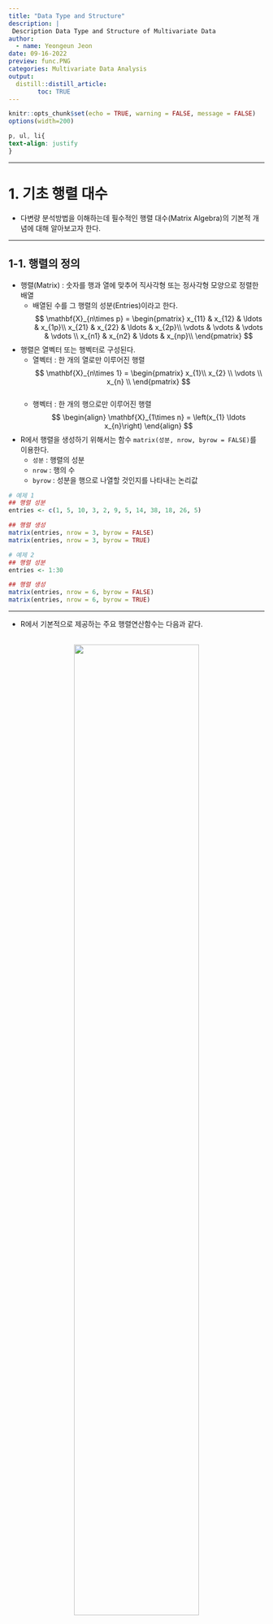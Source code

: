 ---
title: "Data Type and Structure"
description: |
 Description Data Type and Structure of Multivariate Data
author:
  - name: Yeongeun Jeon
date: 09-16-2022
preview: func.PNG
categories: Multivariate Data Analysis
output: 
  distill::distill_article:
        toc: TRUE
---

```{r setup, include=FALSE}
knitr::opts_chunk$set(echo = TRUE, warning = FALSE, message = FALSE)
options(width=200)
```


```{css, echo=FALSE}

p, ul, li{
text-align: justify
}

```


----------------------

# **1. 기초 행렬 대수**

- 다변량 분석방법을 이해하는데 필수적인 행렬 대수(Matrix Algebra)의 기본적 개념에 대해 알아보고자 한다.

----------------------

## **1-1. 행렬의 정의**

- 행렬(Matrix) : 숫자를 행과 열에 맞추어 직사각형 또는 정사각형 모양으로 정렬한 배열
    - 배열된 수를 그 행렬의 성분(Entries)이라고 한다.
$$
\mathbf{X}_{n\times p} =  \begin{pmatrix}
x_{11} & x_{12} & \ldots & x_{1p}\\
x_{21} & x_{22} & \ldots & x_{2p}\\
\vdots & \vdots & \vdots & \vdots \\
x_{n1} & x_{n2} & \ldots & x_{np}\\
\end{pmatrix} 
$$
- 행렬은 열벡터 또는 행벡터로 구성된다.
    - 열벡터 : 한 개의 열로만 이루어진 행렬
$$
\mathbf{X}_{n\times 1} =  \begin{pmatrix}
x_{1}\\
x_{2} \\
\vdots  \\
x_{n} \\
\end{pmatrix} 
$$    
    - 행벡터 : 한 개의 행으로만 이루어진 행렬
$$
\begin{align}
\mathbf{X}_{1\times n} = \left(x_{1} \ldots x_{n}\right)
\end{align}
$$
- R에서 행렬을 생성하기 위해서는 함수 `matrix(성분, nrow, byrow = FALSE)`를 이용한다.
    - `성분` : 행렬의 성분
    -  `nrow` : 행의 수
    - `byrow` : 성분을 행으로 나열할 것인지를 나타내는 논리값
    
```{r}
# 예제 1
## 행렬 성분
entries <- c(1, 5, 10, 3, 2, 9, 5, 14, 38, 18, 26, 5)

## 행렬 생성
matrix(entries, nrow = 3, byrow = FALSE)
matrix(entries, nrow = 3, byrow = TRUE)
```


```{r}
# 예제 2
## 행렬 성분
entries <- 1:30

## 행렬 생성
matrix(entries, nrow = 6, byrow = FALSE)
matrix(entries, nrow = 6, byrow = TRUE)
```


-----------------------

- R에서 기본적으로 제공하는 주요 행렬연산함수는 다음과 같다.

</br>
<center>
![](func.png){width=70%}
</center>

-----------------------

### **1-1-1. 특정 형태를 갖는 행렬**

#### **정방행렬**

- 정방행렬(Square Matrix) : 행과 열의 크기가 같은 정사각형꼴의 행렬
$$
\mathbf{X}_{n\times n} =  \begin{pmatrix}
x_{11} & x_{12} & \ldots & x_{1n}\\
x_{21} & x_{22} & \ldots & x_{2n}\\
\vdots & \vdots & \vdots & \vdots \\
x_{n1} & x_{n2} & \ldots & x_{nn}\\
\end{pmatrix} 
$$

```{r}
entries <- c(1, 10, 4, 3, 9, 16, 8, 14, 7)
matrix(entries, nrow = 3)
```

```{r}
entries <- 1:16
matrix(entries, nrow = 4)
```


-----------------------

#### **대각행렬**

- 대각행렬(Diagonal Matrix) : 대각선이 아닌 곳에서는 0을 성분으로 갖는 정방행렬
$$
\mathbf{D}_{p\times p} =  \begin{pmatrix}
x_{11} & 0 & \ldots & 0\\
0 & x_{22} & \ldots & 0\\
\vdots & \vdots & \vdots & \vdots \\
0 & 0 & \ldots & x_{pp}\\
\end{pmatrix} 
$$
    - R에서 함수 `diag(벡터)`를 통해 대각행렬을 생성할 수 있다.

```{r}
# 예제 1
diag(c(10, 13, 8, 1, 3))
```

```{r}
# 예제 2
diag(1:10)
```

-----------------------

#### **항등행렬**

- 항등행렬(Identity Matrix) : 대각성분은 1이고, 나머지는 0을 성분으로 갖는 정방행렬
    - 보통 $\mathbf{I}$로 표기한다.
$$
\mathbf{I}_{p\times p} =  \begin{pmatrix}
1 & 0 & \ldots & 0\\
0 & 1 & \ldots & 0\\
\vdots & \vdots & \vdots & \vdots \\
0 & 0 & \ldots & 1\\
\end{pmatrix} 
$$
    - R에서 함수 `diag(정수)`를 통해 항등행렬을 생성할 수 있다.

```{r}
# 예제 1
diag(5)
```

```{r}
# 예제 2
diag(10)
```

-----------------------

#### **전치행렬**

- 전치행렬(Transpose Matrix) : 행렬 내의 성분을 대각선 기준으로 서로 위치를 바꾼 행렬
    - 행렬 $\mathbf{X}$의 전치행렬을 $\mathbf{X}^{T}$로 표기한다.
$$
\mathbf{X} =  \begin{pmatrix}
x_{11} & x_{12} & \ldots & x_{1p}\\
x_{21} & x_{22} & \ldots & x_{2p}\\
\vdots & \vdots & \vdots & \vdots \\
x_{n1} & x_{n2} & \ldots & x_{np}\\
\end{pmatrix} \to 
\mathbf{X}^{T} =  \begin{pmatrix}
x_{11} & x_{21} & \ldots & x_{n1}\\
x_{12} & x_{22} & \ldots & x_{n2}\\
\vdots & \vdots & \vdots & \vdots \\
x_{1p} & x_{2p} & \ldots & x_{np}\\
\end{pmatrix} 
$$
    - R에서 함수 `t(행렬)`을 이용하여 전치행렬을 생성할 수 있다.

```{r}
# 예제 1
X <- matrix(c(1, 5, 10, 3, 2, 9, 5, 14, 38, 18, 26, 5), nrow = 4)
X

# 전치행렬
t(X)
```


```{r}
# 예제 2
X <- matrix(1:10, nrow = 2)
X

# 전치행렬
t(X)
```

-----------------------

#### **대칭행렬**

- 대칭행렬(Symmetric Matrix) : 정방행렬에서 대각선 기준으로 대칭인 두 성분이 같은 행렬
    - 즉, $x_{ij} = x_{ji}$

$$
\mathbf{X} =  \begin{pmatrix}
x_{11} & x_{12} & \ldots & x_{1p}\\
x_{12} & x_{22} & \ldots & x_{2p}\\
\vdots & \vdots & \vdots & \vdots \\
x_{1p} & x_{2p} & \ldots & x_{pp}\\
\end{pmatrix} 
$$

```{r}
# 예제 1
X <- matrix(c(8, 1, 4, 1, 3, 7, 4, 7, 6), nrow = 3, byrow = TRUE)
X
```

```{r}
# 예제 2
X <- matrix(c(1, 2, 0, 0, 2, 0, 1, 1, 0, 1, 1, 1, 0, 1, 1, 0), nrow = 4, byrow = TRUE)
X
```


-----------------------

## **1-2. 행렬의 연산**

------------------------

### **1-2-1. 합과 차**

- 두 행렬 $\mathbf{A}$와 $\mathbf{B}$이 각각 다음과 같다고 가정하자.
$$
\mathbf{A} =  \begin{pmatrix}
a_{11} & a_{12} & \ldots & a_{1p}\\
\vdots & \vdots & \vdots & \vdots \\
a_{n1} & a_{n2} & \ldots & a_{np}\\
\end{pmatrix},\;\;\; \mathbf{B} = \begin{pmatrix}
b_{12} & b_{12} & \ldots & b_{1p}\\
\vdots & \vdots & \vdots & \vdots \\
b_{np} & b_{np} & \ldots & b_{np}\\
\end{pmatrix}
$$
 
- 행렬의 합 $\mathbf{A}+\mathbf{B}$는 대응되는 성분들끼리 더한 행렬과 같다.
 
$$
\mathbf{A}+\mathbf{B} =  \begin{pmatrix}
a_{11} + b_{11} & a_{12} + b_{12}& \ldots & a_{1p}+ b_{1p}\\
\vdots & \vdots & \vdots & \vdots \\
a_{n1}+ b_{n1} & a_{n2} + b_{n2}& \ldots & a_{np}+ b_{np}\\
\end{pmatrix}
$$


- 행렬의 차 $\mathbf{A}-\mathbf{B}$는 대응되는 성분들끼리 뺀 행렬과 같다.

$$
\mathbf{A}-\mathbf{B} =  \begin{pmatrix}
a_{11} - b_{11} & a_{12} - b_{12}& \ldots & a_{1p}- b_{1p}\\
\vdots & \vdots & \vdots & \vdots \\
a_{n1}- b_{n1} & a_{n2} - b_{n2}& \ldots & a_{np}- b_{np}\\
\end{pmatrix}
$$


```{r}
# 예제 1
## 행렬 A
A <- matrix(c(1, 5, 10, 12, 8, 17, 11, 2), nrow = 2)
A

## 행렬 B
B <- matrix(c(18, 12, 10, 9, 1, 4, 3, 7), nrow = 2)
B

## 행렬 더하기
A+B

## 행렬의 차
A-B
```


```{r}
# 예제 2
## 행렬 A
A <- matrix(1:10, nrow = 5)
A

## 행렬 B
B <- matrix(21:30, nrow = 5)
B

## 행렬 더하기
A+B

## 행렬의 차
A-B
```

-------------------

### **1-2-2. 곱**

- 두 행렬 $\mathbf{A}$와 $\mathbf{B}$이 각각 다음과 같다고 가정하자.

$$
\mathbf{A} =  \begin{pmatrix}
a_{11} & a_{12} & \ldots & a_{1k}\\
\vdots & \vdots & \vdots & \vdots \\
a_{n1} & a_{n2} & \ldots & a_{nk}\\
\end{pmatrix},\;\;\; \mathbf{B} = \begin{pmatrix}
b_{11} & b_{12} & \ldots & b_{1p}\\
\vdots & \vdots & \vdots & \vdots \\
b_{k1} & b_{k2} & \ldots & b_{kp}\\
\end{pmatrix}
$$

- 그러면, 행렬의 곱 $\mathbf{A}\mathbf{B}$은 다음과 같다.

$$
\mathbf{AB} =  \begin{pmatrix}
a_{11} & a_{12} & \ldots & a_{1k}\\
\vdots & \vdots & \vdots & \vdots \\
a_{n1} & a_{n2} & \ldots & a_{nk}\\
\end{pmatrix}\begin{pmatrix}
b_{11} & b_{12} & \ldots & b_{1p}\\
\vdots & \vdots & \vdots & \vdots \\
b_{k1} & b_{k2} & \ldots & b_{kp}\\
\end{pmatrix} = \begin{pmatrix}
\sum_{i=1}^{k} a_{1i}b_{i1} & \sum_{i=1}^{k} a_{1i}b_{i2} & \ldots & \sum_{i=1}^{k} a_{1i}b_{ip}\\
\vdots & \vdots & \vdots & \vdots \\
\sum_{i=1}^{k} a_{ni}b_{i1} & \sum_{i=1}^{k} a_{ni}b_{i2} & \ldots & \sum_{i=1}^{k} a_{ni}b_{ip}\\
\end{pmatrix}
$$

- R에서 연산자 `%*%`를 통해 행렬곱을 계산할 수 있다.

```{r}
# 예제 1
## 행렬 A
A <- matrix(c(1, 5, 10, 12, 8, 17, 11, 2), nrow = 2)
A

## 행렬 B
B <- matrix(c(18, 12, 10, 9, 1, 4, 3, 7), nrow = 4)
B

## 행렬의 곱
A%*%B

# 예제 2
## 행렬 A
A <- matrix(1:10, nrow = 5)
A

## 행렬 B
B <- matrix(21:30, nrow = 2)
B

## 행렬의 곱
A%*%B
```

-------------------

## **1-3. 직교행렬**

- $\mathbf{Q}\mathbf{Q}^{T}=\mathbf{Q}^{T}\mathbf{Q}=\mathbf{I}$을 만족하는 정방행렬 $\mathbf{Q}$를 `직교행렬(Orthogonal Matrix)`이라고 한다.

```{r}
# 예제 1
Q <-matrix(c(3/5, -4/5, 4/5, 3/5), nrow = 2, byrow = TRUE)
Q

Q %*% t(Q)
t(Q) %*% Q

# 예제 2
Q <- matrix(c(0, 0, 1, 1, 0, 0, 0, 1, 0), nrow = 3, byrow = TRUE)
Q

Q %*% t(Q)
t(Q) %*% Q
```

-------------------

## **1-4. 행렬식**

- 정방행렬 $\mathbf{A}$에 대한 행렬식을 $|\mathbf{A}|$ 또는 det$(\mathbf{A})$로 표기한다.
- $2\times 2$ 행렬 $\mathbf{A}$에 대한 행렬식 계산은 다음과 같다.
$$
\text{det}(\mathbf{A}) =  \text{det}\begin{pmatrix}
a_{11} & a_{12}\\
a_{21} &a_{22}
\end{pmatrix} = \begin{vmatrix}
a_{11} & a_{12}\\
a_{21} &a_{22}
\end{vmatrix}={a_{11}a_{22}-a_{12}a_{21}}
$$

- $3\times 3$ 행렬 $\mathbf{A}$에 대한 행렬식 계산은 다음과 같다.
$$
\text{det}(\mathbf{A}) =  \text{det}\begin{pmatrix}
a_{11} & a_{12} & a_{13}\\
a_{21} & a_{22} & a_{23} \\
a_{31} & a_{32} & a_{33}\\
\end{pmatrix} = a_{11}a_{22}a_{33}+a_{12}a_{23}a_{31}+a_{13}a_{21}a_{32}-(a_{11}a_{23}a_{32}+a_{12}a_{21}a_{33}+a_{13}a_{22}a_{31})
$$

- $4\times 4$부터 행렬식 계산은 어려워지는 단점이 있다.
- R에서 함수 `det()`를 이용하면 쉽게 행렬식을 얻을 수 있다.

```{r}
# 예제 1
## 행렬 A
A <- matrix(c(1, 5, 10, 12), nrow = 2)
A
det(A)

# 예제 2
## 행렬 B
B <- matrix(c(18, 12, 10, 9, 1, 4, 3, 7, 16), nrow = 3)
B
det(B)

# 예제 3
## 행렬 M
M <- matrix(c(2, 5, 7, 9, 4, 10, 18, 19, 12, 13, 16, 11, 22, 29, 24, 20), nrow = 4)
M
det(M)
```

-------------------

## **1-5. 역행렬**

- 정방행렬 $\mathbf{A}$에 대해 역행렬(Inverse Matrix) $\mathbf{A}^{-1}$는 유일하게 존재하며, 다음을 만족한다.
$$
\begin{align*}
\mathbf{A}\mathbf{A}^{-1}=\mathbf{A}^{-1}\mathbf{A}=\mathbf{I}
\end{align*}
$$
    - 만약 이와같은 역행렬이 존재하지 않으면, 행렬 $\mathbf{A}$를 `특이행렬(Singular Matrix)`이라고 한다.
- $2\times 2$ 행렬 $\mathbf{A}$에 대한 역행렬 $\mathbf{A}^{-1}$은 다음과 같다.
$$
\mathbf{A}^{-1} =  \begin{pmatrix}
a_{11} & a_{12}\\
a_{21} &a_{22}
\end{pmatrix}^{-1} = \frac{1}{a_{11}a_{22}-a_{12}a_{21}}\begin{pmatrix}
a_{22} & -a_{12}\\
-a_{21} &a_{11}
\end{pmatrix}
$$

- $3\times 3$ 행렬 $\mathbf{A}$에 대한 역행렬 $\mathbf{A}^{-1}$은 다음과 같다.
$$
\mathbf{A}^{-1} =  \begin{pmatrix}
a_{11} & a_{12} & a_{13}\\
a_{21} & a_{22} & a_{23}\\
a_{31} & a_{32} & a_{33}
\end{pmatrix}^{-1} = \frac{1}{|A|}\begin{pmatrix}
\begin{vmatrix}
a_{22} & a_{23}\\
a_{32} & a_{33}
\end{vmatrix} & -\begin{vmatrix}
a_{12} & a_{13}\\
a_{32} & a_{33}
\end{vmatrix} & \begin{vmatrix}
a_{12} & a_{13}\\
a_{22} & a_{23}
\end{vmatrix}\\
-\begin{vmatrix}
a_{21} & a_{23}\\
a_{31} & a_{33}
\end{vmatrix} & \begin{vmatrix}
a_{11} & a_{13}\\
a_{31} & a_{33}
\end{vmatrix} & -\begin{vmatrix}
a_{11} & a_{13}\\
a_{21} & a_{23}
\end{vmatrix}\\
\begin{vmatrix}
a_{21} & a_{22}\\
a_{31} & a_{32}
\end{vmatrix} & -\begin{vmatrix}
a_{11} & a_{12}\\
a_{31} & a_{32}
\end{vmatrix} & \begin{vmatrix}
a_{11} & a_{12}\\
a_{21} & a_{22}
\end{vmatrix}
\end{pmatrix}
$$

- $4\times 4$부터 역행렬 계산은 어려워지는 단점이 있다.
- R에서 함수 `solve()`를 이용하면 쉽게 역행렬을 얻을 수 있다.


```{r}
# 예제 1
## 행렬 A
A <- matrix(c(1, 5, 10, 12), nrow = 2)
A
solve(A)

# 예제 2
## 행렬 B
B <- matrix(c(18, 12, 10, 9, 1, 4, 3, 7, 16), nrow = 3)
B
solve(B)

# 예제 3
## 행렬 M
M <- matrix(c(2, 5, 7, 9, 4, 10, 18, 19, 12, 13, 16, 11, 22, 29, 24, 20), nrow = 4)
M
solve(M)
```

-------------------

## **1-6. 고유값과 고유벡터**

- $p\times p$인 정방행렬 $\mathbf{A}$는 $p$개의 고유값(Eigenvalue) $\lambda_1, \lambda_2, \ldots, \lambda_p$와 각 고유값에 해당하는 고유벡터(Eigenvector) $\mathbf{x}_{1}, \mathbf{x}_{2}, \ldots, \mathbf{x}_{p}$를 가진다.
- 이때 동치관계인 명제들은 다음과 같다.
    1. $\mathbf{A}\mathbf{x}=\bf{\lambda}\mathbf{x}$
    2. $|\mathbf{A}-\bf{\lambda}\mathbf{I}|=0$ 
        - 이를 이용하여 고유값을 계산
    3. $(\mathbf{A}-\bf{\lambda}\mathbf{I})\mathbf{x}=0$
        - 이를 이용하여 고유벡터를 계산    
    4. $tr(\mathbf{A})=\sum_{i=1}^p\lambda_i$
        - $tr(\mathbf{A})=\sum_{i=1}^{p} a_{ii}$ → 대각선 성분의 합
    5. $|\mathbf{A}|=\prod_{i=1}^{p}\lambda_i$
    6. $|\mathbf{I}+\mathbf{A}|=\prod_{i=1}^{p}(1+\lambda_i)$
- 고유값에 관한 중요한 성질 : 
    1. 행렬 $\mathbf{A}$의 대각성분의 합과 고유값의 합은 같다.
    2. 행렬 $\mathbf{A}$의 행렬식과 고유값의 곱은 같다.
    3. 행렬 $\mathbf{A}$의 고유값이 $\lambda_1, \lambda_2, \ldots, \lambda_p$이고 각 고유값에 해당하는 고유벡터가 $\mathbf{x}_{1}, \mathbf{x}_{2}, \ldots, \mathbf{x}_{p}$일 때, $\mathbf{A}^2$의 고유값은 $\lambda_1^2, \lambda_2^2, \ldots, \lambda_p^2$이고 각 고유값에 해당하는 고유벡터는 $\mathbf{x}_{1}, \mathbf{x}_{2}, \ldots, \mathbf{x}_{p}$이다.
    4. 행렬 $\mathbf{A}$는 고유값 $\bf{\lambda}$을 갖고, 행렬 $\mathbf{B}$는 고유값 $\bf{\mu}$를 가질 때, 두 행렬의 곱 $\mathbf{AB}$의 고유값은 $\bf{\lambda\mu}$이 아니다.
    5. 행렬 $\mathbf{A}$와 행렬 $\mathbf{B}$가 같은 차원의 정방행렬이면 행렬의 곱 $\mathbf{AB}$와 $\mathbf{BA}$의 고유벡터는 다르지만 고유값은 같다.
    6. $n\times p$ 행렬 $\mathbf{A}$와 $p\times n$ 행렬 $\mathbf{B}$에 대해 행렬의 곱 $\mathbf{AB}$와 $\mathbf{BA}$의 고유값을 구하면 0이 아닌 고유값은 같고 고유벡터는 다르다.
- 단위 고유벡터(Unit Eigenvector)는 $\mathbf{e}=\frac{\mathbf{x}}{\sqrt{\mathbf{x}^T\mathbf{x}}}$로 해당 벡터의 길이로 나누어 구하며 단위 고유벡터의 길이는 1이 된다.
- R에서 함수 `eigen(행렬)`을 통해 고유값과 고유벡터를 계산할 수 있다.
    - 고유벡터는 단위 고유벡터로 출력된다.

```{r}
# 예제 1
## 행렬 A
A <- matrix(c(4, -5, 2, -3), nrow = 2)
A
eigen(A)
```

`Result!` 첫 번째 고유값 2에 해당하는 단위 고유벡터는 $\mathbf{e}_{1}$=(0.7071068, -0.7071068)이고, 두 번째 고유값 -1에 해당하는 단위 고유벡터는 $\mathbf{e}_{2}$=(-0.3713907, 0.9284767)이다.

```{r}
# 명제 1번
eigen(A)$values[1]%*%eigen(A)$vectors[,1]
A%*%eigen(A)$vectors[,1]

eigen(A)$values[2]%*%eigen(A)$vectors[,2]
A%*%eigen(A)$vectors[,2]
```

`Result!` 명제 1번이 각 고유값과 고유벡터에 대해 성립한다.

```{r}
# 예제 2
## 행렬 B
B <- matrix(c(18, 12, 10, 9, 1, 4, 3, 7, 16), nrow = 3)
B
eigen(B)
```

`Result!` 첫 번째 고유값 27.852064에 해당하는 단위 고유벡터는 $\mathbf{e}_{1}=$(-0.6059151, -0.4430289, -0.6607513)이고, 두 번째 고유값 11.047791에 해당하는 단위 고유벡터는 $\mathbf{e}_{2}$=(-0.46301456, 0.06295986. 0.88411174), 세 번째 고유값 -3.899855에 해당하는 단위 고유벡터는 $\mathbf{e}_{3}$=(0.380749873, -0.924661892, -0.005469948)이다.

```{r}
# 명제 1번
eigen(B)$values[1]%*%eigen(B)$vectors[,1]
B%*%eigen(B)$vectors[,1]

eigen(B)$values[2]%*%eigen(B)$vectors[,2]
B%*%eigen(B)$vectors[,2]

eigen(B)$values[3]%*%eigen(B)$vectors[,3]
B%*%eigen(B)$vectors[,3]
```

`Result!` 명제 1번이 각 고유값과 고유벡터에 대해 성립한다.

```{r}
# 예제 3
## 행렬 M
M <- matrix(c(2, 5, 7, 9, 4, 10, 18, 19, 12, 13, 16, 11, 22, 29, 24, 20), nrow = 4)
M
eigen(M)
```

`Result!` 첫 번째 고유값 57.598788에 해당하는 단위 고유벡터는 $\mathbf{e}_{1}=$(-0.3664508, -0.5116579, -0.5808906, -0.5162229), 두 번째 고유값 -11.949017에 해당하는 단위 고유벡터는 $\mathbf{e}_{2}$=(0.6898760, 0.5352728. -0.1097305, -0.4748825), 세 번째 고유값 1.175114+0.761975i에 해당하는 단위 고유벡터는 $\mathbf{e}_{3}$=(-0.6983444+0.0000000i, 0.3877508+0.0529904i, -0.4664879-0.2869434i, 0.2101321+0.1226926i), 네 번째 고유값 1.175114-0.761975i에 해당하는 단위 고유벡터는 $\mathbf{e}_{4}$=(-0.6983444+0.0000000i, 0.3877508-0.0529904i, -0.4664879+0.2869434i, 0.2101321-0.1226926i)이다.

```{r}
# 명제 1번
eigen(M)$values[1]%*%eigen(M)$vectors[,1]
M%*%eigen(M)$vectors[,1]

eigen(M)$values[2]%*%eigen(M)$vectors[,2]
M%*%eigen(M)$vectors[,2]

eigen(M)$values[3]%*%eigen(M)$vectors[,3]
M%*%eigen(M)$vectors[,3]

eigen(M)$values[4]%*%eigen(M)$vectors[,4]
M%*%eigen(M)$vectors[,4]
```

`Result!` 명제 1번이 각 고유값과 고유벡터에 대해 성립한다.

----------------------------------------------------------------

## **1-7. 스펙트럼분해**

- $p\times p$ 대칭행렬 $\mathbf{A}$는 다음과 같이 스펙트럼분해 또는 분광분해된다.
$$
\begin{align*}
\mathbf{A} = \mathbf{P}\Lambda \mathbf{P}^{T} = \sum_{i=1}^p \lambda_{i}\mathbf{e}_i \mathbf{e}^T_i
\end{align*}
$$
    - $\Lambda=diag(\lambda_1, \ldots, \lambda_p)$ : 행렬 $\mathbf{A}$의 고유값들로 이루어진 대각행렬
    - $\mathbf{P}=(\mathbf{e}_1, \ldots, \mathbf{e}_p)$ : 각 고유값에 대응하는 단위 고유벡터들로 이루어진 직교행렬
        - 즉, $\mathbf{P}\mathbf{P}^T=\mathbf{P}^T\mathbf{P}=\mathbf{I}$

-----------------------------------------------------------------

# **2. 다변량 분석이란?**

- 다변량 데이터(Multivariate Data) : 하나의 개체에 대해 `두 가지 이상의 특성(변수)`을 측정하여 얻어진 관측값들로 이루어진 데이터
    - 둘 이상의 서로 상관되어 있는 확률적 변수에 대해 얻어진 데이터를 의미한다.
    
<center>
![](ex.png){width=60%}
</center>    
    
- 다변량 분석(Multivariate Analysis) : 다변량 데이터를 이용하여 `변수들 간의 관계성을 동시에 분석`하는 통계적 분석
    - 각 변수에 대한 개별적인 일변량 분석을 개선한 분석
- 다변량 분석의 초기에는 다변량 방법의 응용에 포함된 방대한 계산량의 부담으로 그 적용에 많은 제한을 받아왔으며, 주로 선형대수학을 비롯한 수학적인 개발에 치중되었다.
- 그러나, 20세기 후반 컴퓨터의 급속한 발전은 기존의 다변량 분석의 실제적인 응용과 새로운 기법의 발전을 가져왔다.
- 21세기 초반에 이르러 컴퓨터의 능력이 매우 강력해져 대용량의 자료에 대한 처리가 가능해졌으며, 다변량 분석은 유전학, 영상, 천문학 등에서 발생하는 매우 방대한 데이터셋에 대해서도 적용될 수 있게 되었다.
- 대용량의 데이터를 처리하는 기법인 데이터마이닝의 영역에서도 다변량 분석기법들이 매우 중요한 역할을 담당하고 있다.

-----------------------------------------------------------------

## **2-1. 다변량 분석의 목적**

1. 다변량 데이터 탐색을 통해 분포와 구조에 대한 정보는 얻는 것
2. 적절한 분석방법을 적용하여 데이터가 발생한 시스템 또는 모집단에 대해 의미 있는 결과를 도출하는 것
    - 변수들 간의 인과관계 : 회귀분석, 분산분석
    - 변수들 간의 상관관계를 분석하여 데이터 차원 축약 : 주성분분석, 인자분석
    - 개체들의 유사성에 의해 개체들을 분류 : 군집분석, 판별분석
3. 통계분석 결과들로 얻어진 통계량과 그래프 등 분석 결과들을 이용하여 적절한 해석으로 그 분야의 현상에 대해 알아내는 것

-----------------------------------------------------------------

## **2-2. 다변량 데이터의 구조**

- 데이터 행렬 : $p(\ge2)$개의 변수에 대해 $n$개의 개체로부터 얻어진 다변량 데이터를 행렬로 표현한 것
    - 데이터 행렬을 $\mathbf{X}_{n\times p}$라고 할 때, 
        - 행의 수 = 개체의 수
        - 열의 수 = 변수의 수
$$
\mathbf{X}_{n\times p} =  \begin{pmatrix}
       & 변수1 & 변수2 & \ldots & 변수j & \ldots & 변수p \\
개체 1 & x_{11}& x_{12}& \ldots & x_{1j}& \ldots & x_{1p} \\
개체 2 & x_{21}& x_{22}& \ldots & x_{2j}& \ldots & x_{2p}\\
\vdots & \vdots& \vdots& \vdots & \vdots& \vdots & \vdots\\
개체 i & x_{i1}& x_{i2}& \ldots & x_{ij}& \ldots & x_{ip}\\
\vdots & \vdots& \vdots& \vdots & \vdots& \vdots & \vdots\\
개체 n & x_{n1}& x_{n2}& \ldots & x_{nj}& \ldots & x_{np}
\end{pmatrix} 
$$          
        - $x_{ij}$ : $i$번째 개체에 대한 $j$번째 변수의 관측값
        - $i$번째 행은 $i$번째 개체에 대한 관측값들로 이루어진 행벡터
        - $j$번째 열은 $j$번째 변수에 대한 개체들의 관측값으로 이루어진 열벡터 
            - 만약 변수들의 변이성이나 군집성 혹은 그들 간의 연관성 등에 관심이 있다면, 이는 곧 데이터 행렬의 열을 중심으로 살펴본다는 것을 의미한다.
            - 이런 관점에서 데이터 행렬은 $p$개의 열벡터 $\mathbf{X}_{j}=\left(x_{1j}, x_{2j}, \ldots, x_{ij}, \ldots, x_{nj}\right)^T,\; j=1, \ldots, p$를 이용하여 $\mathbf{X}_{n\times p} = (\mathbf{X}_{1}, \ldots, \mathbf{X}_{j}, \ldots, \mathbf{X}_{p})$로 표현할 수 있다.
    - 예를 들어, 10명의 학생들이 수강한 통계학개론($X_1$), R데이터분석($X_2$), 다변량자료분석($X_3$)의 중간고사 점수를 데이터 행렬 $\mathbf{X}$로 표현하면 다음과 같다.

<center>
![](ex1.png){width=70%}
</center>

$$
\;\;\;\;\;\;\;\;\;\;\;\;\;\;\;X_{1}\;\;\;\;X_{2}\;\;\;X_{3}\\
\mathbf{X}_{10\times 3} =  \begin{pmatrix}
90 & 95 & 80\\
85 & 80 & 50\\
50 & 40 & 10\\
43 & 64 & 38\\
97 & 100 & 98\\
88 & 93 & 86\\
77 & 86 & 49\\
61 & 66 & 57 \\
78 & 84 & 73\\
91 & 98 & 86
\end{pmatrix} \tag{1}
$$

-----------------------------------------------------------------

## **2-3. 다변량 데이터의 요약**

- 데이터 행렬로부터 각 변수에 대한 기초적인 정보를 주는 기술통계량(Descriptive Statistics)을 계산할 수 있다.
    - 기술통계량의 예 : 평균, 분산, 공분산, 상관계수 등

-----------------------------------------------------------------

### **2-3-1. 표본평균**

- $j$번째 변수의 표본평균 :
$$
\begin{align*}
\bar{{x}}_{j} = \frac{1}{n}\sum_{i=1}^n x_{ij},\;\; j = 1, \ldots, p
\end{align*}
$$
    - $p$개의 표본평균들을 모아 하나의 벡터로 표현한 것을 표본평균벡터 $\bar{\mathbf{x}}=(\bar{{x}}_{1}, \ldots, \bar{{x}}_{j}, \ldots, \bar{{x}}_{p})^{T}=\frac{1}{n}\mathbf{X}^{T}\mathbf{1}$라고 한다.
    - 표본평균벡터는 $n$개 개체들의 중심으로 생각할 수 있다.
- 예를 들어, 데이터 행렬 (1)의 표본평균벡터는 $\bar{\mathbf{x}}=(76.0, 80.6, 62.7)^T= \begin{pmatrix}76.0\\80.6\\62.7\end{pmatrix}$.

```{r}
# 10명의 학생들이 수강한 통계학개론, R데이터분석, 다변량자료분석의 중간고사 점수 
x <- c(90, 95, 80, 85, 80, 50, 50, 40, 10, 43, 64, 38, 97, 100, 98, 88, 93, 86, 77, 86, 49, 61, 66, 57, 78, 84, 73, 91, 98, 86)
mat.x <- matrix(x, nrow = 10, byrow = TRUE)
mat.x

apply(mat.x, 2, mean)
```

`Caution!` 함수 `apply()`는 주어진 함수를 특정 단위별로 쉽게 적용할 수 있도록 도움을 주는 함수이다. 첫 번째 인자로는 함수를 적용할 행렬 또는 데이터 프레임이 인자로 들어가고, 두 번째 인자로는 함수를 적용할 단위를 지정한다. 이때 "1"은 행 단위로 함수를 적용하고, "2"는 열 단위로 함수를 적용한다. 세 번째 인자는 적용할 함수를 지정하면 된다. 위의 코드 마지막 줄 `apply(mat.x, 2, mean)`은 행렬 "mat.x"의 열 단위로 평균을 적용하라는 의미이다.

-----------------------------------------------------------------

### **2-3-2. 표본분산**

- $j$번째 변수의 표본분산 :
$$
\begin{align*}
s_{j}^{2} = \frac{1}{n-1}\sum_{i=1}^n (x_{ij}-\bar{x}_{j})^2,\;\; j = 1, \ldots, p
\end{align*}
$$
    - 표본분산은 데이터 값들의 변동정도로서 데이터 값들이 평균으로부터 얼마나 떨어져 있는 지를 측정하는 측도이다.
    - 표본분산은 제곱의 합이기 때문에 측정단위도 원래의 측정단위의 제곱이 된다.
- 예를 들어, 데이터 행렬 (1)의 표본분산벡터는 $(342.4, 357.6, 722.9)^T=\begin{pmatrix}342.4\\357.6\\722.9\end{pmatrix}$.


```{r}
# 10명의 학생들이 수강한 통계학개론, R데이터분석, 다변량자료분석의 중간고사 점수 
x <- c(90, 95, 80, 85, 80, 50, 50, 40, 10, 43, 64, 38, 97, 100, 98, 88, 93, 86, 77, 86, 49, 61, 66, 57, 78, 84, 73, 91, 98, 86)
mat.x <- matrix(x, nrow = 10, byrow = TRUE)
mat.x

apply(mat.x, 2, var)
```

-----------------------------------------------------------------

### **2-3-3. 표본표준편차**

- $j$번째 변수의 표본표준편차 :
$$
\begin{align*}
s_{j}=\sqrt{s_{j}^2} = \sqrt{\frac{1}{n-1}\sum_{i=1}^n (x_{ij}-\bar{x}_{j})^2},\;\; j = 1, \ldots, p
\end{align*}
$$
    - 표본표준편차는 표본분산 $s_j^2$에 제곱근을 취해 원래의 측정단위와 같도록 만든 측도이다.
- 예를 들어, 데이터 행렬 (1)의 표본표준편차벡터는 $(18.5, 18.9, 26.9)^T=\begin{pmatrix}18.5\\18.9\\26.9\end{pmatrix}$.


```{r}
# 10명의 학생들이 수강한 통계학개론, R데이터분석, 다변량자료분석의 중간고사 점수 
x <- c(90, 95, 80, 85, 80, 50, 50, 40, 10, 43, 64, 38, 97, 100, 98, 88, 93, 86, 77, 86, 49, 61, 66, 57, 78, 84, 73, 91, 98, 86)
mat.x <- matrix(x, nrow = 10, byrow = TRUE)
mat.x

apply(mat.x, 2, sd)
```

-----------------------------------------------------------------

### **2-3-4. 표본공분산**

- $j$번째 변수와 $k$번째 변수의 표본공분산 :
$$
\begin{align*}
s_{jk} = s_{kj}=\frac{1}{n-1}\sum_{i=1}^n (x_{ij}-\bar{x}_{j})(x_{ik}-\bar{x}_{k}),\;\; j = 1, \ldots, p, \;\;, k= 1, \ldots, p
\end{align*}
$$
    - 표본공분산은 두 변수 사이의 선형적 연관성을 측정한다.
        - 즉, $j$번째 변수에 대한 값의 증가에 따른 $k$번째 변수에 대한 값의 증가 또는 감소의 경향을 나타내는 측도이다.
        - $s_{jk}$가 큰 양의 값을 가지면 $j$번째 변수에 대한 값이 증가(감소)할 때 $k$번째 변수에 대한 값도 증가(감소)하는 경향이 있다.
        - $s_{jk}$가 큰 음의 값을 가지면 $j$번째 변수에 대한 값이 증가(감소)할 때 $k$번째 변수에 대한 값은 감소(증가)하는 경향이 있다.
        - $s_{jk}$가 0에 가까우면 두 변수의 증감은 서로 체계적인 경향이 없다는 것을 나타낸다.
            - 두 변수가 독립이면 $s_{jk} = 0$.
            - 하지만, $s_{jk} = 0$이라고 두 변수가 독립인 것은 아니다.
    - 표본공분산을 $p$개의 변수에 대한 행렬로 나타낸 표본공분산행렬은 다음과 같다.
$$
\mathbf{S}_{p\times p} =  \begin{pmatrix}
s_{11} = s_1^2& s_{12}& \ldots & s_{1j}& \ldots & s_{1p} \\
s_{21}& s_{22} = s_2^2& \ldots & s_{2j}& \ldots & s_{2p}\\
\vdots& \vdots& \vdots & \vdots& \vdots & \vdots\\
s_{p1}& s_{p2}& \ldots & s_{pj}& \ldots & s_{pp} = s_p^2
\end{pmatrix} 
$$  
        - $s_{jk}=s_{kj}$이기 때문에 표본공분산행렬은 대칭행렬이다.
        - 대각성분은 각 변수들의 표준분산이다.
- R에서 표본공분산행렬은 함수 `cov()`를 이용하여 얻을 수 있다. 

```{r}
# 10명의 학생들이 수강한 통계학개론, R데이터분석, 다변량자료분석의 중간고사 점수 
x <- c(90, 95, 80, 85, 80, 50, 50, 40, 10, 43, 64, 38, 97, 100, 98, 88, 93, 86, 77, 86, 49, 61, 66, 57, 78, 84, 73, 91, 98, 86)
mat.x <- matrix(x, nrow = 10, byrow = TRUE)
mat.x

# 표본공분산행렬
cov(mat.x)
```

`Result!` 생성된 표본공분산행렬은 대칭행렬이며, 대각성분은 [2-3-2. 표본분산][**2-3-2. 표본분산**]에서 계산된 분산과 같다.

-----------------------------------------------------------------

### **2-3-5. 표본상관계수**

- $j$번째 변수와 $k$번째 변수의 표본상관계수 :
$$
\begin{align*}
r_{jk} = r_{kj}= \frac{s_{jk}}{s_js_k}= \frac{\sum_{i=1}^n (x_{ij}-\bar{x}_{j})(x_{ik}-\bar{x}_{k})}{\sqrt{\sum_{i=1}^n (x_{ij}-\bar{x}_{j})^2}\sqrt{\sum_{i=1}^n (x_{ik}-\bar{x}_{k})^2}},\;\; j = 1, \ldots, p, \;\;, k= 1, \ldots, p
\end{align*}
$$
    - 표본상관계수는 두 변수 사이의 선형성의 강도를 나타내는 측도로 흔히 사용된다.
    - 표본상관계수는 표본공분산을 표준화한 것과 같다.
        - 표본공분산은 변수들의 측정단위에 의존하며 그 값의 범위가 제한되어 있지 않아 크기를 상대비교하기가 어렵다.
        - 반면, 표본상관계수는 측정단위에 무관하고 $-1\le r_{jk} \le 1$이기 때문에 $1$ 또는 $-1$에 가까울수록 선형성의 강도가 큰 것을 의미한다.
            - $0 <r_{jk}\le 1$이면, $j$번째 변수에 대한 값이 증가(감소)할 때 $k$번째 변수에 대한 값도 증가(감소)하는 경향이 있으며, $1$에 가까울수록 강한 선형성을 보인다.
            - $-1 <r_{jk}< 0$이면, $j$번째 변수에 대한 값이 증가(감소)할 때 $k$번째 변수에 대한 값은 감소(증가)하는 경향이 있으며, $-1$에 가까울수록 강한 선형성을 보인다.
            - $r_{jk}=0$이면, 두 변수 사이의 선형관계는 존재하지 않는다.
    - 표본상관계수는 위치변환이나 척도변환 후에도 변하지 않는다.
    - 표본상관계수를 $p$개의 변수에 대한 행렬로 나타낸 표본상관행렬은 다음과 같다.
$$
\mathbf{R}_{p\times p} =  \begin{pmatrix}
1& r_{12}& \ldots & r_{1j}& \ldots & r_{1p} \\
r_{21}& 1& \ldots & r_{2j}& \ldots & r_{2p}\\
\vdots& \vdots& \vdots & \vdots& \vdots & \vdots\\
r_{p1}& r_{p2}& \ldots & r_{pj}& \ldots & 1
\end{pmatrix} 
$$  
        - $r_{jk}=r_{kj}$이기 때문에 표본공분산행렬은 대칭행렬이다.
        - 대각성분은 1이다.
- R에서 표본상관행렬은 함수 `cor()`를 이용하여 얻을 수 있다. 

```{r}
# 10명의 학생들이 수강한 통계학개론, R데이터분석, 다변량자료분석의 중간고사 점수 
x <- c(90, 95, 80, 85, 80, 50, 50, 40, 10, 43, 64, 38, 97, 100, 98, 88, 93, 86, 77, 86, 49, 61, 66, 57, 78, 84, 73, 91, 98, 86)
mat.x <- matrix(x, nrow = 10, byrow = TRUE)
mat.x

# 표본상관행렬
cor(mat.x)
```


